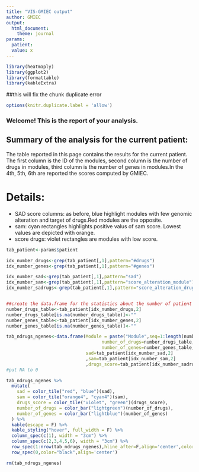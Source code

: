 ```yaml
---
title: "VIS-GMIEC output"
author: GMIEC
output: 
  html_document:
    theme: journal
params:
  patient: 
  value: x
---
```


```r
library(heatmaply)
library(ggplot2)
library(formattable)
library(kableExtra)
```

##this will fix the chunk duplicate error
```r
options(knitr.duplicate.label = 'allow')
```
### Welcome! This is the report of your analysis.

## Summary of the analysis for the current patient:
The table reported in this page contains the results for the current patient. The first column is the ID of the modules, second column is the number of drugs in modules, third column is the number of genes in modules.In the 4th, 5th, 6th are reported the scores computed by GMIEC. 

# Details:

- SAD score columns: as before, blue highlight modules with few genomic alteration and target of drugs.Red modules are the opposite.
- sam: cyan rectangles highlights positive valus of sam score. Lowest values are depicted with orange.
- score drugs: violet rectangles are modules with low score.

```r
tab_patient<-params$patient

idx_number_drugs<-grep(tab_patient[,1],pattern="#drugs")
idx_number_genes<-grep(tab_patient[,1],pattern="#genes")

idx_number_sad<-grep(tab_patient[,1],pattern="sad")
idx_number_sam<-grep(tab_patient[,1],pattern="score_alteration_module")
idx_number_sadrugs<-grep(tab_patient[,1],pattern="score_alteration_drugs")


##create the data.frame for the statistics about the number of patient for module
number_drugs_table<-tab_patient[idx_number_drugs,2]
number_drugs_table[is.na(number_drugs_table)]<-""
number_genes_table<-tab_patient[idx_number_genes,2]
number_genes_table[is.na(number_genes_table)]<-""

tab_ndrugs_ngenes<-data.frame(Module = paste("Module",seq=1:length(number_drugs_table)),
                                    number_of_drugs=number_drugs_table,
                                    number_of_genes=number_genes_table,
                              sad=tab_patient[idx_number_sad,2]
                              ,sam=tab_patient[idx_number_sam,2]
                              ,drugs_score=tab_patient[idx_number_sadrugs,2])
#put NA to 0

tab_ndrugs_ngenes %>%
  mutate(
    sad = color_tile("red", "blue")(sad),
    sam = color_tile("orange4", "cyan4")(sam),
    drugs_score = color_tile("violet", "green")(drugs_score),
    number_of_drugs = color_bar("lightgreen")(number_of_drugs),
    number_of_genes = color_bar("lightblue")(number_of_genes)
  ) %>%
  kable(escape = F) %>%
  kable_styling("hover", full_width = F) %>%
  column_spec(c(1), width = "3cm") %>%
  column_spec(c(2,3,4,5,6), width = "3cm") %>%
  row_spec(1:nrow(tab_ndrugs_ngenes),hline_after=F,align='center',color="black")%>%
  row_spec(0,color="black",align='center')

rm(tab_ndrugs_ngenes)

```
